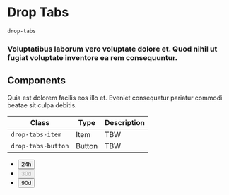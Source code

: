 # Drop Tabs

`drop-tabs`

### Voluptatibus laborum vero voluptate dolore et. Quod nihil ut fugiat voluptate inventore ea rem consequuntur.

## Components

Quia est dolorem facilis eos illo et. Eveniet consequatur pariatur commodi beatae sit culpa debitis.

| Class              | Type   | Description |
| ------------------ | ------ | ----------- |
| `drop-tabs-item`   | Item   | TBW         |
| `drop-tabs-button` | Button | TBW         |

<Preview>
  <ul class="drop-tabs">
    <li class="drop-tabs-item">
      <button class="drop-tabs-button">
        <span class="text">24h</span>
      </button>
    </li>
    <li class="drop-tabs-item">
      <button class="drop-tabs-button" disabled>
        <span class="text">30d</span>
      </button>
    </li>
    <li class="drop-tabs-item">
      <button class="drop-tabs-button">
        <span class="text">90d</span>
      </button>
    </li>
  </ul>
</Preview>
